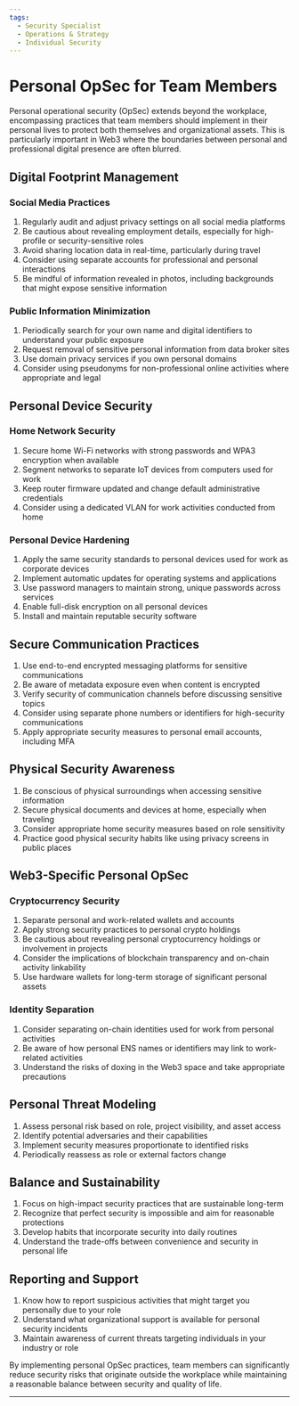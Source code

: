 ```yaml
---
tags:
  - Security Specialist
  - Operations & Strategy
  - Individual Security
---
```



<TagProvider>
<TagFilter />

# Personal OpSec for Team Members

<TagList tags={frontmatter.tags} />
<AttributionList contributors={frontmatter.contributors} />

Personal operational security (OpSec) extends beyond the workplace, encompassing practices that team members should
implement in their personal lives to protect both themselves and organizational assets. This is particularly important
in Web3 where the boundaries between personal and professional digital presence are often blurred.

## Digital Footprint Management

### Social Media Practices

1. Regularly audit and adjust privacy settings on all social media platforms
2. Be cautious about revealing employment details, especially for high-profile or security-sensitive roles
3. Avoid sharing location data in real-time, particularly during travel
4. Consider using separate accounts for professional and personal interactions
5. Be mindful of information revealed in photos, including backgrounds that might expose sensitive information

### Public Information Minimization

1. Periodically search for your own name and digital identifiers to understand your public exposure
2. Request removal of sensitive personal information from data broker sites
3. Use domain privacy services if you own personal domains
4. Consider using pseudonyms for non-professional online activities where appropriate and legal

## Personal Device Security

### Home Network Security

1. Secure home Wi-Fi networks with strong passwords and WPA3 encryption when available
2. Segment networks to separate IoT devices from computers used for work
3. Keep router firmware updated and change default administrative credentials
4. Consider using a dedicated VLAN for work activities conducted from home

### Personal Device Hardening

1. Apply the same security standards to personal devices used for work as corporate devices
2. Implement automatic updates for operating systems and applications
3. Use password managers to maintain strong, unique passwords across services
4. Enable full-disk encryption on all personal devices
5. Install and maintain reputable security software

## Secure Communication Practices

1. Use end-to-end encrypted messaging platforms for sensitive communications
2. Be aware of metadata exposure even when content is encrypted
3. Verify security of communication channels before discussing sensitive topics
4. Consider using separate phone numbers or identifiers for high-security communications
5. Apply appropriate security measures to personal email accounts, including MFA

## Physical Security Awareness

1. Be conscious of physical surroundings when accessing sensitive information
2. Secure physical documents and devices at home, especially when traveling
3. Consider appropriate home security measures based on role sensitivity
4. Practice good physical security habits like using privacy screens in public places

## Web3-Specific Personal OpSec

### Cryptocurrency Security

1. Separate personal and work-related wallets and accounts
2. Apply strong security practices to personal crypto holdings
3. Be cautious about revealing personal cryptocurrency holdings or involvement in projects
4. Consider the implications of blockchain transparency and on-chain activity linkability
5. Use hardware wallets for long-term storage of significant personal assets

### Identity Separation

1. Consider separating on-chain identities used for work from personal activities
2. Be aware of how personal ENS names or identifiers may link to work-related activities
3. Understand the risks of doxing in the Web3 space and take appropriate precautions

## Personal Threat Modeling

1. Assess personal risk based on role, project visibility, and asset access
2. Identify potential adversaries and their capabilities
3. Implement security measures proportionate to identified risks
4. Periodically reassess as role or external factors change

## Balance and Sustainability

1. Focus on high-impact security practices that are sustainable long-term
2. Recognize that perfect security is impossible and aim for reasonable protections
3. Develop habits that incorporate security into daily routines
4. Understand the trade-offs between convenience and security in personal life

## Reporting and Support

1. Know how to report suspicious activities that might target you personally due to your role
2. Understand what organizational support is available for personal security incidents
3. Maintain awareness of current threats targeting individuals in your industry or role

By implementing personal OpSec practices, team members can significantly reduce security risks that originate outside
the workplace while maintaining a reasonable balance between security and quality of life.

---

</TagProvider>
<ContributeFooter />
